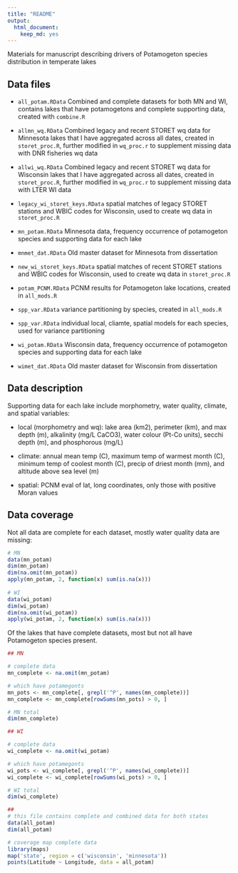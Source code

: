 ```yaml
---
title: "README"
output: 
  html_document:
    keep_md: yes
---
```


Materials for manuscript describing drivers of Potamogeton species distribution in temperate lakes

## Data files

* `all_potam.RData` Combined and complete datasets for both MN and WI, contains lakes that have potamogetons and complete supporting data, created with `combine.R`

* `allmn_wq.RData` Combined legacy and recent STORET wq data for Minnesota lakes that I have aggregated across all dates, created in `storet_proc.R`, further modified in `wq_proc.r` to supplement missing data with DNR fisheries wq data

* `allwi_wq.RData` Combined legacy and recent STORET wq data for Wisconsin lakes that I have aggregated across all dates, created in `storet_proc.R`, further modified in `wq_proc.r` to supplement missing data with LTER WI data

* `legacy_wi_storet_keys.RData` spatial matches of legacy STORET stations and WBIC codes for Wisconsin, used to create wq data in `storet_proc.R`

* `mn_potam.RData` Minnesota data, frequency occurrence of potamogeton species and supporting data for each lake

* `mnmet_dat.RData` Old master dataset for Minnesota from dissertation 

* `new_wi_storet_keys.RData` spatial matches of recent STORET stations and WBIC codes for Wisconsin, used to create wq data in `storet_proc.R`

* `potam_PCNM.RData` PCNM results for Potamogeton lake locations, created in `all_mods.R`

* `spp_var.RData` variance partitioning by species, created in `all_mods.R`

* `spp_var.RData` individual local, cliamte, spatial models for each species, used for variance partitioning

* `wi_potam.RData` Wisconsin data, frequency occurrence of potamogeton species and supporting data for each lake

* `wimet_dat.RData` Old master dataset for Wisconsin from dissertation

## Data description

Supporting data for each lake include morphometry, water quality, climate, and spatial variables:

* local (morphometry and wq): lake area (km2), perimeter (km), and max depth (m), alkalinity (mg/L CaCO3), water colour (Pt-Co units), secchi depth (m), and phosphorous (mg/L)

* climate:  annual mean temp (C), maximum temp of warmest month (C), minimum temp of coolest month (C), precip of driest month (mm), and altitude above sea level (m)

* spatial: PCNM eval of lat, long coordinates, only those with positive Moran values

## Data coverage

Not all data are complete for each dataset, mostly water quality data are missing:

```r
# MN
data(mn_potam)
dim(mn_potam)
dim(na.omit(mn_potam))
apply(mn_potam, 2, function(x) sum(is.na(x)))
  
# WI
data(wi_potam)
dim(wi_potam)
dim(na.omit(wi_potam))
apply(wi_potam, 2, function(x) sum(is.na(x)))
```

Of the lakes that have complete datasets, most but not all have Potamogeton species present.

```r
## MN

# complete data
mn_complete <- na.omit(mn_potam)

# which have potamegonts
mn_pots <- mn_complete[, grepl('^P', names(mn_complete))]
mn_complete <- mn_complete[rowSums(mn_pots) > 0, ]

# MN total
dim(mn_complete)

## WI

# complete data
wi_complete <- na.omit(wi_potam)

# which have potamegonts
wi_pots <- wi_complete[, grepl('^P', names(wi_complete))]
wi_complete <- wi_complete[rowSums(wi_pots) > 0, ]

# WI total
dim(wi_complete)

##
# this file contains complete and combined data for both states
data(all_potam)
dim(all_potam)

# coverage map complete data
library(maps)
map('state', region = c('wisconsin', 'minnesota'))
points(Latitude ~ Longitude, data = all_potam)

```

